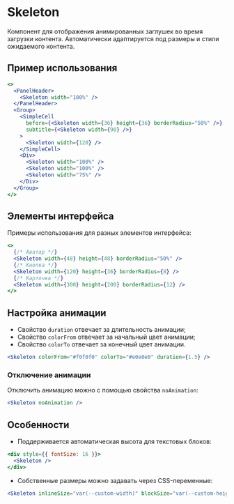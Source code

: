 <Overview>

# Skeleton

Компонент для отображения анимированных заглушек во время загрузки контента.
Автоматически адаптируется под размеры и стили ожидаемого контента.

</Overview>

## Пример использования

```jsx
<>
  <PanelHeader>
    <Skeleton width="100%" />
  </PanelHeader>
  <Group>
    <SimpleCell
      before={<Skeleton width={36} height={36} borderRadius="50%" />}
      subtitle={<Skeleton width={90} />}
    >
      <Skeleton width={120} />
    </SimpleCell>
    <Div>
      <Skeleton width="100%" />
      <Skeleton width="100%" />
      <Skeleton width="75%" />
    </Div>
  </Group>
</>
```

## Элементы интерфейса

Примеры использования для разных элементов интерфейса:

```jsx
<>
  {/* Аватар */}
  <Skeleton width={48} height={48} borderRadius="50%" />
  {/* Кнопка */}
  <Skeleton width={120} height={36} borderRadius={8} />
  {/* Карточка */}
  <Skeleton width={300} height={200} borderRadius={12} />
</>
```

## Настройка анимации

- Свойство `duration` отвечает за длительность анимации;
- Свойство `colorFrom` отвечает за начальный цвет анимации;
- Свойство `colorTo` отвечает за конечный цвет анимации.

```jsx
<Skeleton colorFrom="#f0f0f0" colorTo="#e0e0e0" duration={1.5} />
```

### Отключение анимации

Отключить анимацию можно с помощью свойства `noAnimation`:

```jsx
<Skeleton noAnimation />
```

## Особенности

- Поддерживается автоматическая высота для текстовых блоков:

```jsx
<div style={{ fontSize: 16 }}>
  <Skeleton />
</div>
```

- Собственные размеры можно задавать через CSS-переменные:

```jsx
<Skeleton inlineSize="var(--custom-width)" blockSize="var(--custom-height)" />
```

